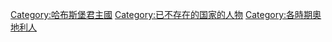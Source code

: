 [[Category:哈布斯堡君主國|Category:哈布斯堡君主國]]
[[Category:已不存在的国家的人物|Category:已不存在的国家的人物]]
[[Category:各時期奧地利人|Category:各時期奧地利人]]